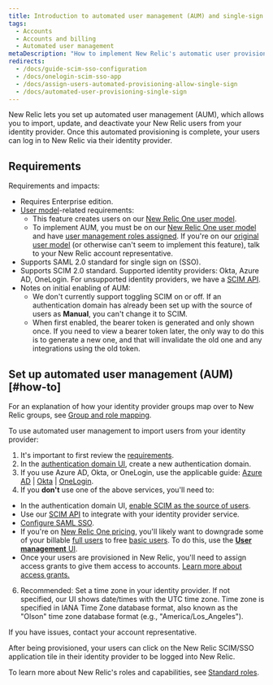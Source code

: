 ```yaml
---
title: Introduction to automated user management (AUM) and single-sign on (SSO)
tags:
  - Accounts
  - Accounts and billing
  - Automated user management
metaDescription: "How to implement New Relic's automatic user provisioning and management, which supports OneLogin, Okta, and Azure AD."
redirects:
  - /docs/guide-scim-sso-configuration
  - /docs/onelogin-scim-sso-app
  - /docs/assign-users-automated-provisioning-allow-single-sign
  - /docs/automated-user-provisioning-single-sign
---
```


New Relic lets you set up automated user management (AUM), which allows you to import, update, and deactivate your New Relic users from your identity provider. Once this automated provisioning is complete, your users can log in to New Relic via their identity provider.

## Requirements

Requirements and impacts:

* Requires Enterprise edition.
* [User model](/docs/accounts/original-accounts-billing/original-product-based-pricing/overview-changes-pricing-user-model#user-models)-related requirements:
  * This feature creates users on our [New Relic One user model](/docs/accounts/original-accounts-billing/original-product-based-pricing/overview-changes-pricing-user-model#user-models).
  * To implement AUM, you must be on our [New Relic One user model](/docs/accounts/original-accounts-billing/original-product-based-pricing/overview-changes-pricing-user-model#user-models) and have [user management roles assigned](/docs/accounts/accounts-billing/new-relic-one-user-management/add-manage-users-groups-roles#add-user-managers). If you're on our [original user model](/docs/accounts/original-accounts-billing/original-product-based-pricing/overview-changes-pricing-user-model#user-models) (or otherwise can't seem to implement this feature), talk to your New Relic account representative.
* Supports SAML 2.0 standard for single sign on (SSO).
* Supports SCIM 2.0 standard. Supported identity providers: Okta, Azure AD, OneLogin. For unsupported identity providers, we have a [SCIM API](/docs/accounts/accounts/automated-user-management/scim-support-automated-user-management).
* Notes on initial enabling of AUM:
  * We don't currently support toggling SCIM on or off. If an authentication domain has already been set up with the source of users as **Manual**, you can't change it to SCIM.
  * When first enabled, the bearer token is generated and only shown once. If you need to view a bearer token later, the only way to do this is to generate a new one, and that will invalidate the old one and any integrations using the old token.

## Set up automated user management (AUM) [#how-to]

For an explanation of how your identity provider groups map over to New Relic groups, see [Group and role mapping](/docs/accounts/accounts/automated-user-management/roles-permissions-automated-user-management).

To use automated user management to import users from your identity provider:

1. It's important to first review the [requirements](#requirements). 
2. In the [authentication domain UI](/docs/accounts/accounts-billing/new-relic-one-user-management/authentication-domains-saml-sso-scim-more/#ui), create a new authentication domain. 
3. If you use Azure AD, Okta, or OneLogin, use the applicable guide: [Azure AD](/docs/azure-scimsso-application-configuration) \| [Okta](/docs/okta-scimsso-application-configuration) \| [OneLogin](/docs/onelogin-scimsso-application-configuration). 
4. If you **don't** use one of the above services, you'll need to:
  * In the authentication domain UI, [enable SCIM as the source of users](/docs/accounts/accounts-billing/new-relic-one-user-management/authentication-domains-saml-sso-scim-more/#source-users). 
  * Use our [SCIM API](/docs/accounts/accounts/automated-user-management/scim-support-automated-user-management) to integrate with your identity provider service. 
  * [Configure SAML SSO](/docs/accounts/accounts-billing/new-relic-one-user-management/authentication-domains-saml-sso-scim-more/#saml).
  * If you're on [New Relic One pricing](/docs/accounts/accounts-billing/new-relic-one-pricing-billing/new-relic-one-pricing-billing), you'll likely want to downgrade some of your billable [full users](/docs/accounts/accounts-billing/new-relic-one-user-management/new-relic-one-user-model-understand-user-structure#user-type) to free [basic users](/docs/accounts/accounts-billing/new-relic-one-user-management/new-relic-one-user-model-understand-user-structure#user-type). To do this, use the [**User management** UI](/docs/accounts/accounts-billing/new-relic-one-user-management/add-manage-users-groups-roles#add-users).
  * Once your users are provisioned in New Relic, you'll need to assign access grants to give them access to accounts. [Learn more about access grants.](/docs/accounts/accounts-billing/new-relic-one-user-management/add-manage-users-groups-roles/#understand-concepts) 
6. Recommended: Set a time zone in your identity provider. If not specified, our UI shows date/times with the UTC time zone. Time zone is specified in IANA Time Zone database format, also known as the "Olson" time zone database format (e.g., "America/Los_Angeles").

If you have issues, contact your account representative.

After being provisioned, your users can click on the New Relic SCIM/SSO application tile in their identity provider to be logged into New Relic.

To learn more about New Relic's roles and capabilities, see [Standard roles](/docs/accounts/accounts-billing/new-relic-one-user-management/new-relic-one-user-model-understand-user-structure#standard-roles).
